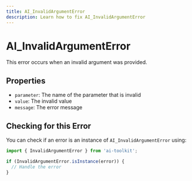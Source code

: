 ```yaml
---
title: AI_InvalidArgumentError
description: Learn how to fix AI_InvalidArgumentError
---
```


# AI_InvalidArgumentError

This error occurs when an invalid argument was provided.

## Properties

- `parameter`: The name of the parameter that is invalid
- `value`: The invalid value
- `message`: The error message

## Checking for this Error

You can check if an error is an instance of `AI_InvalidArgumentError` using:

```typescript
import { InvalidArgumentError } from 'ai-toolkit';

if (InvalidArgumentError.isInstance(error)) {
  // Handle the error
}
```
